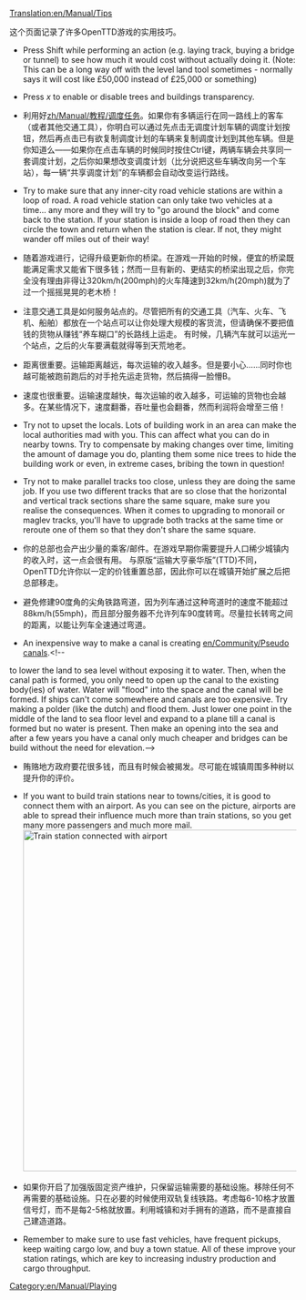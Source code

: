 [[Translation:en/Manual/Tips]]

{{zh/翻译|origin=en/Manual/Tips
|from=en
|to=zh
|Percentage=12
}}

{{zh/Manual/目录}}

这个页面记录了许多OpenTTD游戏的实用技巧。

*Press Shift while performing an action (e.g. laying track, buying a bridge or tunnel) to see how much it would cost without actually doing it. (Note: This can be a long way off with the level land tool sometimes - normally says it will cost like £50,000 instead of £25,000 or something)

*Press ''x'' to enable or disable trees and buildings transparency.

*利用好[[zh/Manual/教程/调度任务]]。如果你有多辆运行在同一路线上的客车（或者其他交通工具），你明白可以通过先点击无调度计划车辆的调度计划按钮，然后再点击已有欲复制调度计划的车辆来复制调度计划到其他车辆。但是你知道么——如果你在点击车辆的时候同时按住Ctrl键，两辆车辆会共享同一套调度计划，之后你如果想改变调度计划（比分说把这些车辆改向另一个车站），每一辆“共享调度计划”的车辆都会自动改变运行路线。<!--Use "[[en/Manual/Orders]]".  If you have more than one bus (or any other vehicle) travelling the same route, you know that you can copy the orders from one of the vehicles onto another by clicking the orders button and then the vehicle that has the orders you want to copy...  But did you know that if you press Ctrl when you click the vehicle, both vehicles will share the same set of orders so that if you ever need to change the orders (e.g. you need to send them both to another new station), every vehicle with those "Shared Orders" will see the change as well.-->

*Try to make sure that any inner-city road vehicle stations are within a loop of road.  A road vehicle station can only take two vehicles at a time... any more and they will try to "go around the block" and come back to the station.  If your station is inside a loop of road then they can circle the town and return when the station is clear.  If not, they might wander off miles out of their way!

*随着游戏进行，记得升级更新你的桥梁。在游戏一开始的时候，便宜的桥梁既能满足需求又能省下很多钱；然而一旦有新的、更结实的桥梁出现之后，你完全没有理由非得让320km/h(200mph)的火车降速到32km/h(20mph)就为了过一个摇摇晃晃的老木桥！

*注意交通工具是如何服务站点的。尽管把所有的交通工具（汽车、火车、飞机、船舶）都放在一个站点可以让你处理大规模的客货流，但请确保不要把值钱的货物从赚钱“养车糊口”的长路线上运走。<!--Be careful how you serve some of your stations.  Although putting everything you can get (buses, trains, planes, ships) into one station means that you can handle a large amount of passengers or goods traffic, make sure that you are careful not to take the goodies away from that money-generating long route that's been keeping you going. -->有时候，几辆汽车就可以运光一个站点，之后的火车要满载就得等到天荒地老。<!--Sometimes, a few buses can empty a station so that a train can take forever to build up a full load.-->

*距离很重要。运输距离越远，每次运输的收入越多。但是要小心……同时你也越可能被跑前跑后的对手抢先运走货物，然后搞得一脸懵B。<!--请理解本土化翻译:-)--><!-- But beware... the more likely you are to be stiffed out by the competition who are running back and forth and grabbing your precious cargo before you can return.-->

*速度也很重要。运输速度越快，每次运输的收入越多，可运输的货物也会越多。在某些情况下，速度翻番，吞吐量也会翻番，然而利润将会增至三倍！

*Try not to upset the locals.  Lots of building work in an area can make the local authorities mad with you.  This can affect what you can do in nearby towns.  Try to compensate by making changes over time, limiting the amount of damage you do, planting them some nice trees to hide the building work or even, in extreme cases, bribing the town in question!

*Try not to make parallel tracks too close, unless they are doing the same job.  If you use two different tracks that are so close that the horizontal and vertical track sections share the same square, make sure you realise the consequences.  When it comes to upgrading to monorail or maglev tracks, you'll have to upgrade both tracks at the same time or reroute one of them so that they don't share the same square.

*你的总部也会产出少量的乘客/邮件。在游戏早期你需要提升人口稀少城镇内的收入时，这一点会很有用。<!--This might be handy in the early stages of the game to boost your earnings in a sparse town.  -->与原版“运输大亨豪华版”(TTD)不同，OpenTTD允许你以一定的价钱重置总部，因此你可以在城镇开始扩展之后把总部移走。<!--Unlike the original Transport Tycoon Deluxe, OpenTTD lets you relocate the HQ (for a certain price) so that you can move it away once the town starts to expand.-->

*避免修建90度角的尖角铁路弯道，因为列车通过这种弯道时的速度不能超过88km/h(55mph)，而且部分服务器不允许列车90度转弯。尽量拉长转弯之间的距离，以能让列车全速通过弯道。<!--Try not to build sharp 90 degree turns as trains can only do 55MPH around them and some servers do not allow trains to go around such corners. Instead try to make your turns as wide as possible to allow trains to go at full speed around them.-->

*An inexpensive way to make a canal is creating [[en/Community/Pseudo canals]].<!--
to lower the land to sea level without exposing it to water.  Then, when the canal path is formed, you only need to open up the canal to the existing body(ies) of water.  Water will "flood" into the space and the canal will be formed.
If ships can't come somewhere and canals are too expensive. Try making a polder (like the dutch) and flood them. Just lower one point in the middle of the land to sea floor level and expand to a plane till a canal is formed but no water is present. Then make an opening into the sea and after a few years you have a canal only much cheaper and bridges can be build without the need for elevation.-->

*贿赂地方政府要花很多钱，而且有时候会被揭发。尽可能在城镇周围多种树以提升你的评价。

*If you want to build train stations near to towns/cities, it is good to connect them with an airport. As you can see on the picture, airports are able to spread their influence much more than train stations, so you get many more passengers and much more mail. [[File:en/Manual/Train vs Airport station.png|thumb|600px|center|Train station connected with airport]]

*如果你开启了加强版固定资产维护，只保留运输需要的基础设施。移除任何不再需要的基础设施。只在必要的时候使用双轨复线铁路。考虑每6-10格才放置信号灯，而不是每2-5格就放置。利用城镇和对手拥有的道路，而不是直接自己建造道路。

*Remember to make sure to use fast vehicles, have frequent pickups, keep waiting cargo low, and buy a town statue. All of these improve your station ratings, which are key to increasing industry production and cargo throughput.

[[Category:en/Manual/Playing]]